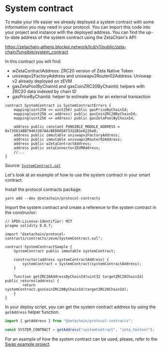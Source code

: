 # System contract

To make your life easier we already deployed a system contract with some
information you may need in your protocol. You can import this code into your
project and instance with the deployed address. You can find the up-to-date
address of the system contract using the ZetaChain's API:

https://zetachain-athens.blockpi.network/lcd/v1/public/zeta-chain/fungible/system_contract

In this contract you will find:

- wZetaContractAddress: ZRC20 version of Zeta Native Token
- uniswapv2FactoryAddress and uniswapv2Router02Address: Uniswap v2 already
  deployed on zEVM
- gasZetaPoolByChainId and gasCoinZRC20ByChainId: helpers with ZRC20 data
  indexed by chain ID
- gasPriceByChainId: helper to estimate gas for an external transaction

```solidity filename="SystemContract.sol"
contract SystemContract is SystemContractErrors {
    mapping(uint256 => uint256) public gasPriceByChainId;
    mapping(uint256 => address) public gasCoinZRC20ByChainId;
    mapping(uint256 => address) public gasZetaPoolByChainId;

    address public constant FUNGIBLE_MODULE_ADDRESS = 0x735b14BB79463307AAcBED86DAf3322B1e6226aB;
    address public immutable uniswapv2FactoryAddress;
    address public immutable uniswapv2Router02Address;
    address public wZetaContractAddress;
    address public zetaConnectorZEVMAddress;
    //...
}
```

Source:
[`SystemContract.sol`](https://github.com/zeta-chain/protocol-contracts/blob/main/contracts/zevm/SystemContract.sol)

Let's look at an example of how to use the system contract in your smart
contract.

Install the protocol contracts package:

```
yarn add --dev @zetachain/protocol-contracts
```

Import the system contract and create a reference to the system contract in the
constructor:

```solidity filename="Contract.sol"
// SPDX-License-Identifier: MIT
pragma solidity 0.8.7;

import "@zetachain/protocol-contracts/contracts/zevm/SystemContract.sol";

contract SystemContractSample {
    SystemContract public immutable systemContract;

    constructor(address systemContractAddress) {
        systemContract = SystemContract(systemContractAddress);
    }

    function getZRC20AddressByChainId(uint32 targetZRC20ChainId) public returns(address) {
        return systemContract.gasCoinZRC20ByChainId(targetZRC20ChainId);
    }
}
```

In your deploy script, you can get the system contract address by using the
`getAddress` helper function.

```ts
import { getAddress } from "@zetachain/protocol-contracts";

const SYSTEM_CONTRACT = getAddress("systemContract", "zeta_testnet");
```

For an example of how the system contract can be used, please, refer to the
[Swap example project](https://github.com/zeta-chain/example-contracts/tree/main/omnichain/swap).
